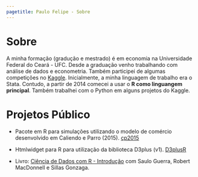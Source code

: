 ---
pagetitle: Paulo Felipe - Sobre
---

<h1 class="about_style">Sobre </h1>

A minha formação (gradução e mestrado) é em economia na Universidade Federal do Ceará - UFC. Desde a graduação venho trabalhando com análise de dados e econometria. Também participei de algumas competições no [Kaggle](https://www.kaggle.com/paulofelipe). Inicialmente, a minha linguagem de trabalho era o Stata. Contudo, a partir de 2014 comecei a usar o **R como linguangem principal**. Também trabalhei com o Python em alguns projetos do Kaggle.

<h1 class="about_style">Projetos Público </h1>

- Pacote em R para simulações utilizando o modelo de comércio desenvolvido em Caliendo e Parro (2015). [cp2015](https://github.com/paulofelipe/cp2015)

- Htmlwidget para R para utilização da biblioteca D3plus (v1). [D3plusR](https://github.com/paulofelipe/D3plusR)

- Livro: [Ciência de Dados com R - Introdução](https://cdr.ibpad.com.br/) com Saulo Guerra, Robert MacDonnell e Sillas Gonzaga.
